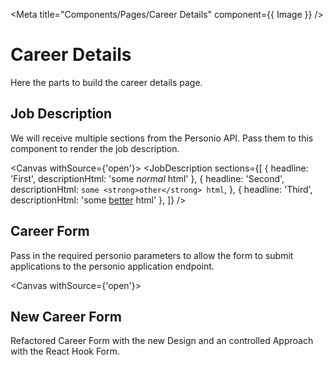 
<Meta title="Components/Pages/Career Details" component={{ Image }} />

# Career Details

Here the parts to build the career details page.

## Job Description

We will receive multiple sections from the Personio API. Pass them to this
component to render the job description.

<Canvas withSource={'open'}>
  <Story name="Job Description">
    <JobDescription
      sections={[
        { headline: 'First', descriptionHtml: 'some <em>normal</em> html' },
        {
          headline: 'Second',
          descriptionHtml: `some <strong>other</strong> html`,
        },
        { headline: 'Third', descriptionHtml: 'some <u>better</u> html' },
      ]}
    />
  </Story>
</Canvas>

<ArgsTable of={JobDescription} />

## Career Form

Pass in the required personio parameters to allow the form to submit
applications to the personio application endpoint.

<Canvas withSource={'open'}>
  <Story name="Career Form">
    <CareerForm
      company_id="41230"
      recruiting_channel_id="source-id"
      access_token="some-access-token-for-personio"
      job_position_id="personio-job-id"
    />
  </Story>
</Canvas>

## New Career Form

Refactored Career Form with the new Design and an controlled Approach with the React Hook Form.

<Canvas>
  <Story name="New Career Form">
    <Form />
  </Story>
</Canvas>

<ArgsTable of={CareerForm} />

